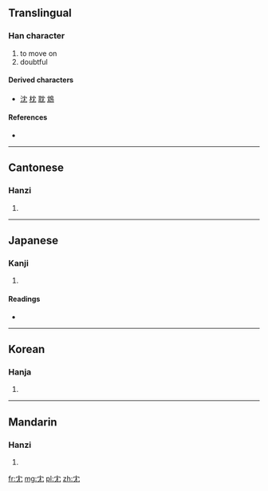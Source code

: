 {{also|穴|六}}
==Translingual==

===Han character===
{{Han char|rn=14|rad=冖|as=02|sn=4|four=4021<sub>2</sub>|canj=中月山 (LBU)}}

# to move on
# doubtful

====Derived characters====
* [[沈]] [[枕]] [[耽]] [[鴆]]

====References====
* {{Han ref|kx=0130.140|dkj=01567|dj=0292.140|hdz=10302.170|uh=5198|ud=20888|bh=C955|bd=51541}}

----

==Cantonese==

===Hanzi===
{{yue-hanzi|jyut=|y=yam4}}

# {{defn|Cantonese|sort=冖02}}

----

==Japanese==

===Kanji===
{{ja-kanji|grade=|rs=冖02}}

# {{defn|Japanese|sort=冖02}}

====Readings====
* {{ja-readings|on=[[いん]] (in), [[いう]] (iu), [[ゆ]] (yu)|kun=[[おこたる]] (okotaru), [[ためらふ]] (tamerafu), [[うたがふ]] (utagafu)}}

----

==Korean==

===Hanja===
{{ko-hanja|hangeul=유|rv=yu|mr=yu}}

# {{defn|Korean|sort=冖02}}

----

==Mandarin==

===Hanzi===
{{cmn-hanzi|pin=[[yín]] ([[yin2]])|wg=yin<sup>2</sup>}}

# {{defn|Mandarin|sort=冖02}}

[[fr:冘]]
[[mg:冘]]
[[pl:冘]]
[[zh:冘]]